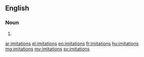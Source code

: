 ==English==

===Noun===
{{head|en|plural}}

# {{plural of|imitation|lang=en|nocat=1}}

[[ar:imitations]]
[[el:imitations]]
[[eo:imitations]]
[[fr:imitations]]
[[hu:imitations]]
[[mg:imitations]]
[[my:imitations]]
[[sv:imitations]]